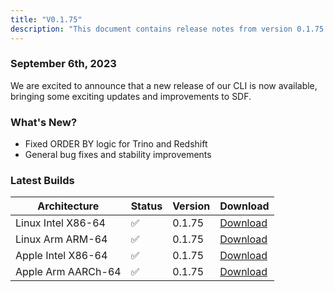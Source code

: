 ```yaml
---
title: "V0.1.75"
description: "This document contains release notes from version 0.1.75 of SDF."
---
```

### September 6th, 2023

We are excited to announce that a new release of our CLI is now available, bringing some exciting updates and improvements to SDF.

### What's New?
- Fixed ORDER BY logic for Trino and Redshift 
- General bug fixes and stability improvements


### Latest Builds 

| Architecture           | Status | Version | Download |
| ---------------------- | ------ | ------- | -------- |
| Linux Intel X86-64     |   ✅   | 0.1.75  | [Download](https://cdn.sdf.com/releases/download/sdf-v0.1.75-x86_64-unknown-linux-musl.tar.gz) |
| Linux Arm ARM-64       |   ✅   | 0.1.75  | [Download](https://cdn.sdf.com/releases/download/sdf-v0.1.75-arm-unknown-linux-gnueabihf.tar.gz) |
| Apple Intel X86-64     |   ✅   | 0.1.75  | [Download](https://cdn.sdf.com/releases/download/sdf-v0.1.75-x86_64-apple-darwin.tar.gz) |
| Apple Arm AARCh-64     |   ✅   | 0.1.75  | [Download](https://cdn.sdf.com/releases/download/sdf-v0.1.75-aarch64-apple-darwin.tar.gz) |
